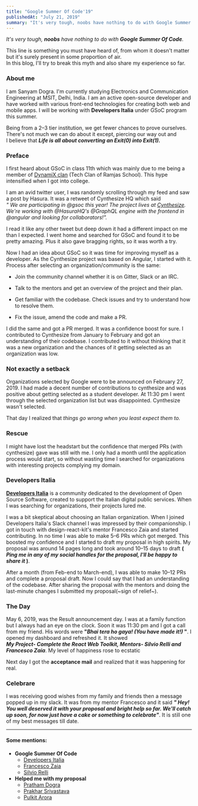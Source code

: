 ```yaml
---
title: "Google Summer Of Code'19"
publishedAt: "July 21, 2019"
summary: "It's very tough, noobs have nothing to do with Google Summer Of Code. This line is something you must have heard of, from whom it doesn't matter but it's surely present in some proportion of air. In this blog, I'll try to break this myth and also share my experience so far."
---
```


_It's very tough, **noobs** have nothing to do with **Google Summer Of Code**._

This line is something you must have heard of, from whom it doesn't matter but it's surely present in some proportion of air.  
In this blog, I'll try to break this myth and also share my experience so far.

### About me

I am Sanyam Dogra. I'm currently studying Electronics and Communication Engineering at MSIT, Delhi, India. I am an active open-source developer and have worked with various front-end technologies for creating both web and mobile apps. I will be working with **Developers Italia** under GSoC program this summer.

Being from a 2–3 tier institution, we get fewer chances to prove ourselves. There's not much we can do about it except, piercing our way out and  
I believe that **_Life is all about converting an Exit(0) into Exit(1)._**

### Preface

I first heard about GSoC in class 11th which was mainly due to me being a member of [DynamiX clan](http://dynamix.co.in/) (Tech Clan of Ramjas School). This hype intensified when I got into college.

I am an avid twitter user, I was randomly scrolling through my feed and saw a post by Hasura. It was a retweet of Cynthesize HQ which said  
_" We are participating in @gsoc this year! The project lives at [Cynthesize](http://GitHub.com/Cynthesize). We're working with @HasuraHQ's @GraphQL engine with the frontend in @angular and looking for collaborators!"._

I read it like any other tweet but deep down it had a different impact on me than I expected. I went home and searched for GSoC and found it to be pretty amazing. Plus it also gave bragging rights, so it was worth a try.

Now I had an idea about GSoC so it was time for improving myself as a developer. As the Cynthesize project was based on Angular, I started with it. Process after selecting an organization/community is the same:

- Join the community channel whether it is on Gitter, Slack or an IRC.

- Talk to the mentors and get an overview of the project and their plan.

- Get familiar with the codebase. Check issues and try to understand how to resolve them.

- Fix the issue, amend the code and make a PR.

I did the same and got a PR merged. It was a confidence boost for sure. I contributed to Cynthesize from January to February and got an understanding of their codebase. I contributed to it without thinking that it was a new organization and the chances of it getting selected as an organization was low.

### Not exactly a setback

Organizations selected by Google were to be announced on February 27, 2019. I had made a decent number of contributions to cynthesize and was positive about getting selected as a student developer. At 11:30 pm I went through the selected organization list but was disappointed. Cynthesize wasn't selected.

That day I realized that _things go wrong when you least expect them to._

### Rescue

I might have lost the headstart but the confidence that merged PRs (with cynthesize) gave was still with me. I only had a month until the application process would start, so without wasting time I searched for organizations with interesting projects complying my domain.

### Developers Italia

[**Developers Italia**](https://developers.italia.it/) is a community dedicated to the development of Open Source Software, created to support the Italian digital public services. When I was searching for organizations, their projects lured me.

I was a bit skeptical about choosing an Italian organization. When I joined Developers Italia's Slack channel I was impressed by their companionship. I got in touch with design-react-kit's mentor Francesco Zaia and started contributing. In no time I was able to make 5–6 PRs which got merged. This boosted my confidence and I started to draft my proposal in high spirits. My proposal was around 14 pages long and took around 10–15 days to draft **( _Ping me in any of my social handles for the proposal, I'll be happy to share it_ )**.

After a month (from Feb-end to March-end), I was able to make 10–12 PRs and complete a proposal draft. Now I could say that I had an understanding of the codebase. After sharing the proposal with the mentors and doing the last-minute changes I submitted my proposal(~sign of relief~).

### The Day

May 6, 2019, was the Result announcement day. I was at a family function but I always had an eye on the clock. Soon it was 11:30 pm and I got a call from my friend. His words were **"_Bhai tera ho gaya! (You have made it!)_ "**. I opened my dashboard and refreshed it. It showed  
**_My Project- Complete the React Web Toolkit, Mentors- Silvio Relli and Francesco Zaia_**. My level of happiness rose to ecstatic

Next day I got the **acceptance mail** and realized that it was happening for real.

### Celebrare

I was receiving good wishes from my family and friends then a message popped up in my slack. It was from my mentor Francesco and it said _**" Hey! You well deserved it with your proposal and bright help so far. We'll catch up soon, for now just have a cake or something to celebrate"**_. It is still one of my best messages till date.

---

#### Some mentions:

- **Google Summer Of Code**
  - [Developers Italia](https://developers.italia.it/)
  - [Francesco Zaia](https://teamdigitale.governo.it/en/people/francesco-zaia.htm)
  - [Silvio Relli](https://www.relli.it/)
- **Helped me with my proposal**
  - [Pratham Dogra](https://pratham-dogra.netlify.com/)
  - [Prakhar Srivastava](http://prsr.me/)
  - [Pulkit Arora](https://github.com/pulkit6559)
